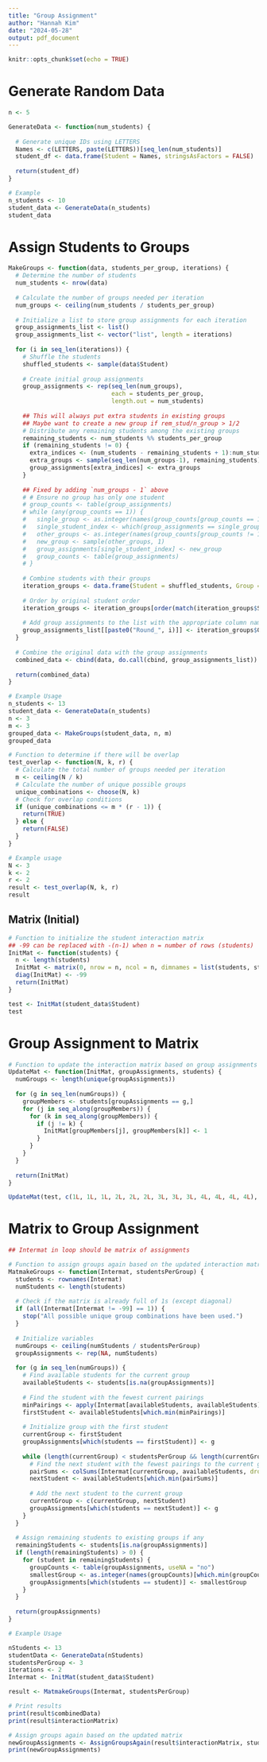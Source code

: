 ```yaml
---
title: "Group Assignment"
author: "Hannah Kim"
date: "2024-05-28"
output: pdf_document
---
```


```r
knitr::opts_chunk$set(echo = TRUE)
```

# Generate Random Data

```r
n <- 5 

GenerateData <- function(num_students) {
  
  # Generate unique IDs using LETTERS
  Names <- c(LETTERS, paste(LETTERS))[seq_len(num_students)]
  student_df <- data.frame(Student = Names, stringsAsFactors = FALSE)
  
  return(student_df)
}

# Example
n_students <- 10
student_data <- GenerateData(n_students)
student_data

```

# Assign Students to Groups

```r
MakeGroups <- function(data, students_per_group, iterations) {
  # Determine the number of students
  num_students <- nrow(data)
  
  # Calculate the number of groups needed per iteration
  num_groups <- ceiling(num_students / students_per_group)
  
  # Initialize a list to store group assignments for each iteration
  group_assignments_list <- list()
  group_assignments_list <- vector("list", length = iterations)
  
  for (i in seq_len(iterations)) {
    # Shuffle the students
    shuffled_students <- sample(data$Student)
    
    # Create initial group assignments
    group_assignments <- rep(seq_len(num_groups), 
                             each = students_per_group, 
                             length.out = num_students)
    
    ## This will always put extra students in existing groups
    ## Maybe want to create a new group if rem_stud/n_group > 1/2
    # Distribute any remaining students among the existing groups
    remaining_students <- num_students %% students_per_group
    if (remaining_students != 0) {
      extra_indices <- (num_students - remaining_students + 1):num_students
      extra_groups <- sample(seq_len(num_groups-1), remaining_students)
      group_assignments[extra_indices] <- extra_groups
    }
    
    ## Fixed by adding `num_groups - 1` above
    # # Ensure no group has only one student
    # group_counts <- table(group_assignments)
    # while (any(group_counts == 1)) {
    #   single_group <- as.integer(names(group_counts[group_counts == 1]))
    #   single_student_index <- which(group_assignments == single_group)
    #   other_groups <- as.integer(names(group_counts[group_counts != 1]))
    #   new_group <- sample(other_groups, 1)
    #   group_assignments[single_student_index] <- new_group
    #   group_counts <- table(group_assignments)
    # }
    
    # Combine students with their groups
    iteration_groups <- data.frame(Student = shuffled_students, Group = group_assignments)
    
    # Order by original student order
    iteration_groups <- iteration_groups[order(match(iteration_groups$Student, data$Student)), ]
    
    # Add group assignments to the list with the appropriate column name
    group_assignments_list[[paste0("Round_", i)]] <- iteration_groups$Group
  }
  
  # Combine the original data with the group assignments
  combined_data <- cbind(data, do.call(cbind, group_assignments_list))
  
  return(combined_data)
}

```

```r
# Example Usage
n_students <- 13
student_data <- GenerateData(n_students)
n <- 3
m <- 3
grouped_data <- MakeGroups(student_data, n, m)
grouped_data

```

```r
# Function to determine if there will be overlap
test_overlap <- function(N, k, r) {
  # Calculate the total number of groups needed per iteration
  m <- ceiling(N / k)
  # Calculate the number of unique possible groups
  unique_combinations <- choose(N, k)
  # Check for overlap conditions
  if (unique_combinations <= m * (r - 1)) {
    return(TRUE)
  } else {
    return(FALSE)
  }
}

# Example usage
N <- 3
k <- 2
r <- 2
result <- test_overlap(N, k, r)
result

```

## Matrix (Initial)
```r
# Function to initialize the student interaction matrix
## -99 can be replaced with -(n-1) when n = number of rows (students)
InitMat <- function(students) {
  n <- length(students)
  InitMat <- matrix(0, nrow = n, ncol = n, dimnames = list(students, students))
  diag(InitMat) <- -99
  return(InitMat)
}

test <- InitMat(student_data$Student)
test

```

# Group Assignment to Matrix

```r
# Function to update the interaction matrix based on group assignments
UpdateMat <- function(InitMat, groupAssignments, students) {
  numGroups <- length(unique(groupAssignments))
  
  for (g in seq_len(numGroups)) {
    groupMembers <- students[groupAssignments == g,]
    for (j in seq_along(groupMembers)) {
      for (k in seq_along(groupMembers)) {
        if (j != k) {
          InitMat[groupMembers[j], groupMembers[k]] <- 1
        }
      }
    }
  }
  
  return(InitMat)
}

UpdateMat(test, c(1L, 1L, 1L, 2L, 2L, 2L, 3L, 3L, 3L, 4L, 4L, 4L, 4L), student_data)

```

# Matrix to Group Assignment
```r
## Intermat in loop should be matrix of assignments

# Function to assign groups again based on the updated interaction matrix
MatmakeGroups <- function(Intermat, studentsPerGroup) {
  students <- rownames(Intermat)
  numStudents <- length(students)
  
  # Check if the matrix is already full of 1s (except diagonal)
  if (all(Intermat[Intermat != -99] == 1)) {
    stop("All possible unique group combinations have been used.")
  }
  
  # Initialize variables
  numGroups <- ceiling(numStudents / studentsPerGroup)
  groupAssignments <- rep(NA, numStudents)
  
  for (g in seq_len(numGroups)) {
    # Find available students for the current group
    availableStudents <- students[is.na(groupAssignments)]
    
    # Find the student with the fewest current pairings
    minPairings <- apply(Intermat[availableStudents, availableStudents], 1, sum)
    firstStudent <- availableStudents[which.min(minPairings)]
    
    # Initialize group with the first student
    currentGroup <- firstStudent
    groupAssignments[which(students == firstStudent)] <- g
    
    while (length(currentGroup) < studentsPerGroup && length(currentGroup) < length(availableStudents)) {
      # Find the next student with the fewest pairings to the current group
      pairSums <- colSums(Intermat[currentGroup, availableStudents, drop = FALSE])
      nextStudent <- availableStudents[which.min(pairSums)]
      
      # Add the next student to the current group
      currentGroup <- c(currentGroup, nextStudent)
      groupAssignments[which(students == nextStudent)] <- g
    }
  }
  
  # Assign remaining students to existing groups if any
  remainingStudents <- students[is.na(groupAssignments)]
  if (length(remainingStudents) > 0) {
    for (student in remainingStudents) {
      groupCounts <- table(groupAssignments, useNA = "no")
      smallestGroup <- as.integer(names(groupCounts)[which.min(groupCounts)])
      groupAssignments[which(students == student)] <- smallestGroup
    }
  }
  
  return(groupAssignments)
}

# Example Usage

nStudents <- 13
studentData <- GenerateData(nStudents)
studentsPerGroup <- 3
iterations <- 2
Intermat <- InitMat(student_data$Student)

result <- MatmakeGroups(Intermat, studentsPerGroup)

# Print results
print(result$combinedData)
print(result$interactionMatrix)

# Assign groups again based on the updated matrix
newGroupAssignments <- AssignGroupsAgain(result$interactionMatrix, studentsPerGroup)
print(newGroupAssignments)
```


